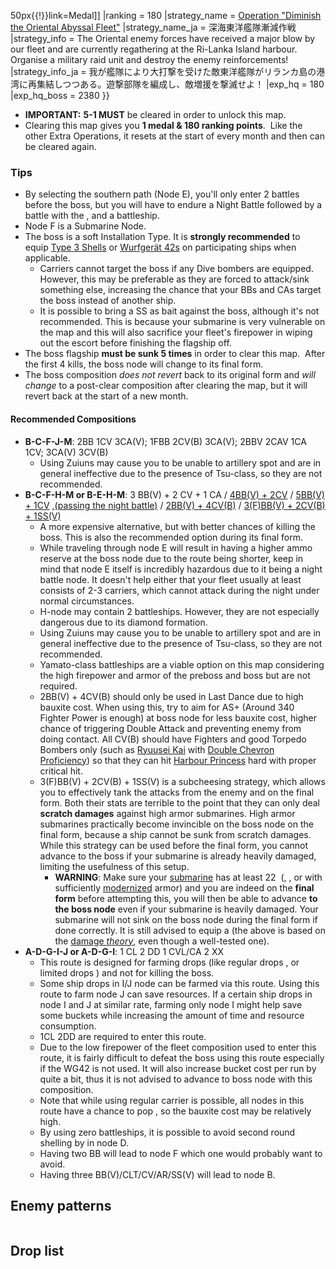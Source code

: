 {{Map/Header}}
{{Map/Info
|en = Curry Ocean Ri-Lanka Island
|jp = カレー洋リランカ島沖
|romaji = Karē-yō Ri Lanka-tō oki

|mechanics = LoS Check@Line of Sight, Manual Node Selection@Events/Mechanics#Node specific details 

|show_kills = true
|kills = 5

|reward_1 = [[File:Medal Reward.png{{!}}50px{{!}}link=Medal]]
|ranking = 180
|strategy_name = [[wikipedia:Easter Sunday Raid|Operation "Diminish the Oriental Abyssal Fleet"]]
|strategy_name_ja = 深海東洋艦隊漸減作戦
|strategy_info = The Oriental enemy forces have received a major blow by our fleet and are currently regathering at the Ri-Lanka Island harbour. Organise a military raid unit and destroy the enemy reinforcements!
|strategy_info_ja = 我が艦隊により大打撃を受けた敵東洋艦隊がリランカ島の港湾に再集結しつつある。遊撃部隊を編成し、敵増援を撃滅せよ！
|exp_hq = 180
|exp_hq_boss = 2380
}}
{{MapBranchingTable
|id = 4-5
|order = A,B,G,I,F,H,J
|0 -> A/empty = 
* Meet '''ALL''' of the following requirements:
** Amount of is CL ≧ 1
** Amount of is DD ≧ 2
** Amount of (F)BB(V)/CLT/CV(B)/AR/SS(V) combined is ≦ 2 (CVL does not count)
|0 ->B/empty = *Do not meet the requirements to go to A

|A/empty -> C,D = *Choice node

|B/empty -> C,E = *Choice node

|G/empty -> F,I = *Choice node

|I -> F = 
* Amount of (F)BB(V) is ≧ 2
* Amount of CV(L/B) is ≧ 3
|I-> J = Do not meet the requirements to go to F

|F -> J = 
* Meet '''ANY''' of the following requirements:
** Amount of (F)BB(V) + CV(L/B) ≦ 3
** Amount of 1 DD + 1 DD/AV
|F -> H = * Do not meet the requirements to go to J

|H -> K/empty = 
* Amount of SS(V) is ≧ 2
* Fail the LoS check
|H -> M = 
* Amount of SS(V) is ≦ 1
* Pass the LoS check by reaching 43 or higher with the F33 formula (C<sub>n</sub>=3)

|J -> L/empty = 
* Fail the LoS check 
* Fleet contains SS(V)
|J -> M = 
* Meet '''all''' of the following requirements:
** Pass the LoS check
** No SS(V) allowed in the fleet
}}
* '''IMPORTANT:''' '''5-1 MUST''' be cleared in order to unlock this map.
* Clearing this map gives you '''1 medal & 180 ranking points'''.  Like the other Extra Operations, it resets at the start of every month and then can be cleared again.

===Tips===
* By selecting the southern path (Node E), you'll only enter 2 battles before the boss, but you will have to endure a Night Battle followed by a battle with the {{ShipLink|Light Cruiser Demon|Light Cruiser Demon II|text=Light Cruiser Demon}}, {{ShipLink|Standard Carrier Wo-Class Flagship|text=Hellcat Wos}} and a {{ShipLink|Battleship Ru-Class Kai Flagship|text=Flagship Ru-Kai}} battleship.
* Node F is a Submarine Node.
* The boss is a soft Installation Type. It is '''strongly recommended''' to equip {{GreenAmmo}}[[Type 3 Shell]]s or {{AntiGroundArtillery}}[[WG42 (Wurfgerät 42)|Wurfgerät 42s]] on participating ships when applicable.
** Carriers cannot target the boss if any {{RedPlane}}Dive bombers are equipped. However, this may be preferable as they are forced to attack/sink something else, increasing the chance that your BBs and CAs target the boss instead of another ship.
** It is possible to bring a SS as bait against the boss, although it's not recommended. This is because your submarine is very vulnerable on the map and this will also sacrifice your fleet's firepower in wiping out the escort before finishing the flagship off.
* The boss flagship '''must be sunk 5 times''' in order to clear this map.  After the first 4 kills, the boss node will change to its final form.
* The boss composition ''does not revert'' back to its original form and ''will change'' to a post-clear composition after clearing the map, but it will revert back at the start of a new month.
====Recommended Compositions====
*'''B-C-F-J-M''': 2BB 1CV 3CA(V); 1FBB 2CV(B) 3CA(V); 2BBV 2CAV 1CA 1CV; 3CA(V) 3CV(B)
** Using {{Seaplane}}Zuiuns may cause you to be unable to artillery spot and are in general ineffective due to the presence of Tsu-class, so they are not recommended.
*'''B-C-F-H-M or B-E-H-M''': 3 BB(V) + 2 CV + 1 CA / [https://kc3kai.github.io/kancolle-replay/battleplayer.html?fromImg=http://i.imgur.com/ffKQ2F3.png 4BB(V) + 2CV] / [https://kc3kai.github.io/kancolle-replay/battleplayer.html?fromImg=http://i.imgur.com/wO9ZSaR.png 5BB(V) + 1CV] ,[https://kc3kai.github.io/kancolle-replay/battleplayer.html?fromImg=http://vignette2.wikia.nocookie.net/kancolle/images/3/34/4-5_Final.png (passing the night battle)] / [https://kc3kai.github.io/kancolle-replay/battleplayer.html?fromImg=http://i.imgur.com/ULBttsn.png 2BB(V) + 4CV(B)] / [https://kc3kai.github.io/kancolle-replay/battleplayer.html?fromImg=http://i.imgur.com/XeYkbnu.png 3(F)BB(V) + 2CV(B) + 1SS(V)]
**A more expensive alternative, but with better chances of killing the boss. This is also the recommended option during its final form.
**While traveling through node E will result in having a higher ammo reserve at the boss node due to the route being shorter, keep in mind that node E itself is incredibly hazardous due to it being a night battle node. It doesn't help either that your fleet usually at least consists of 2-3 carriers, which cannot attack during the night under normal circumstances.
**H-node may contain 2 {{ShipLink|Battleship Ru-Class Kai Flagship|text=Flagship Ru-Kai}} battleships. However, they are not especially dangerous due to its diamond formation.
** Using {{Seaplane}}Zuiuns may cause you to be unable to artillery spot and are in general ineffective due to the presence of Tsu-class, so they are not recommended.
** Yamato-class battleships are a viable option on this map considering the high firepower and armor of the preboss and boss but are not required.
** 2BB(V) + 4CV(B) should only be used in Last Dance due to high bauxite cost. When using this, try to aim for AS+ (Around 340 Fighter Power is enough) at boss node for less bauxite cost, higher chance of triggering Double Attack and preventing enemy from doing contact. All CV(B) should have Fighters and good Torpedo Bombers only (such as [[Ryuusei Kai]] with [[Aircraft Proficiency|Double Chevron Proficiency]]) so that they can hit [[Harbour Princess]] hard with proper critical hit.
** 3(F)BB(V) + 2CV(B) + 1SS(V) is a subcheesing strategy, which allows you to effectively tank the attacks from the enemy {{ShipLink|Floating Fortress}} and {{ShipLink|Harbour Princess II}} on the final form. Both their {{ASW}} stats are terrible to the point that they can only deal '''scratch damages''' against high armor submarines. High armor submarines practically become invincible on the boss node on the final form, because a ship cannot be sunk from scratch damages. While this strategy can be used before the final form, you cannot advance to the boss if your submarine is already heavily damaged, limiting the usefulness of this setup.
*** '''WARNING''': Make sure your [[SS|submarine]] has at least 22 {{Armor}} ({{ShipLink|I-400}}, {{ShipLink|I-401}}, {{ShipLink|I-13}} or {{ShipLink|I-14}} with sufficiently [[Modernization|modernized]] armor) and you are indeed on the '''final form''' before attempting this, you will then be able to advance '''to the boss node''' even if your submarine is heavily damaged. Your submarine will not sink on the boss node during the final form if done correctly. It is still advised to equip a {{EquipmentLink|Emergency Repair Personnel|text=damecon|icon=true}} (the above is based on the [[Damage_Calculation|damage ''theory'']], even though a well-tested one).
*'''A-D-G-I-J or A-D-G-I''': 1 CL 2 DD 1 CVL/CA 2 XX
** This route is designed for farming drops (like regular drops {{ShipLink|Z1}}, {{ShipLink|Libeccio}} or limited drops {{ShipLink|Littorio}}) and not for killing the boss.
** Some ship drops in I/J node can be farmed via this route. Using this route to farm node J can save resources. If a certain ship drops in node I and J at similar rate, farming only node I might help save some buckets while increasing the amount of time and resource consumption.
** 1CL 2DD are required to enter this route.
** Due to the low firepower of the fleet composition used to enter this route, it is fairly difficult to defeat the boss using this route especially if the WG42 is not used. It will also increase bucket cost per run by quite a bit, thus it is not advised to advance to boss node with this composition.
** Note that while using regular carrier is possible, all nodes in this route have a chance to pop {{ShipLink|Light Cruiser Tsu-Class|Light Cruiser Tsu-Class Elite|text=Light Cruiser Tsu-Class}}, so the bauxite cost may be relatively high.
** By using zero battleships, it is possible to avoid second round shelling by {{ShipLink|Heavy Cruiser Ri-Class/Kai Flagship|text=Ri-class Kai Flagship}} in node D.
** Having two BB will lead to node F which one would probably want to avoid.
** Having three BB(V)/CLT/CV/AR/SS(V) will lead to node B.
{{SectionEnd}}
==Enemy patterns==
{{Section}}
{{Map/Image|
{{Map/ImageNode|A|x=501|y=109}}
{{Map/ImageNode|B|x=482|y=256}}
{{Map/ImageNode|D|x=412|y=70}}
{{Map/ImageNode|C|x=419|y=174}}
{{Map/ImageNode|E|x=399|y=290}}
{{Map/ImageNode|F|x=344|y=193}}
{{Map/ImageNode|G|x=317|y=88}}
{{Map/ImageNode|H|x=308|y=279}}
{{Map/ImageNode|I|x=246|y=140}}
{{Map/ImageNode|J|x=240|y=250}}
{{Map/ImageNode|K|x=228|y=311}}
{{Map/ImageNode|L|x=191|y=174}}
{{Map/ImageNode|M|x=135|y=283}}
}}
<div class="scrollable" style="width:800px;max-height:400px;overflow:auto;">
{{NodeInfo
|A
|Select
}}
{{NodeInfo
|B
|Select
}}
{{Map/Nodes|name=東洋方面反攻先遣隊
|C
|Normal/BaseXP
|{{Formation|Line Ahead}}{{Formation|Double Line}}
|200
|Battleship Ta-Class/Flagship
|Heavy Cruiser Ri-Class/Flagship
|Heavy Cruiser Ri-Class/Elite
|Light Cruiser Tsu-Class/Elite
|Destroyer Ro-Class/Late Model
|Destroyer Ro-Class/Late Model
|-
|C
|Normal/BaseXP
|{{Formation|Double Line}}
|210
|Battleship Ta-Class/Flagship
|Heavy Cruiser Ri-Class/Flagship
|Heavy Cruiser Ri-Class/Elite
|Light Cruiser Tsu-Class/Elite
|Destroyer Ha-Class/Late Model
|Destroyer Ha-Class/Late Model
|-
|C
|Normal/BaseXP
|{{Formation|Line Ahead}}
|210
|Battleship Ta-Class/Flagship
|Heavy Cruiser Ri-Class/Flagship
|Heavy Cruiser Ri-Class/Flagship
|Light Cruiser Tsu-Class/Elite
|Destroyer Ha-Class/Late Model
|Destroyer Ha-Class/Late Model
}}
{{Map/Nodes|name=東洋方面威力偵察部隊
|D
|Normal/BaseXP
|{{Formation|Line Ahead}}{{Formation|Double Line}}
|190
|Heavy Cruiser Ri-Class/Kai Flagship
|Heavy Cruiser Ri-Class/Flagship
|Heavy Cruiser Ri-Class/Flagship
|Light Cruiser Tsu-Class/Elite
|Destroyer I-Class/Late Model
|Destroyer I-Class/Late Model
|-
|D
|Normal/BaseXP
|{{Formation|Line Ahead}}
|200
|Heavy Cruiser Ri-Class/Kai Flagship
|Heavy Cruiser Ri-Class/Flagship
|Heavy Cruiser Ri-Class/Flagship
|Light Cruiser Tsu-Class/Elite
|Destroyer Ro-Class/Late Model
|Destroyer Ro-Class/Late Model
}}
{{Map/Nodes|name=東洋艦隊新編水上打撃部隊
|E
|Night/BaseXP
|{{Formation|Line Ahead}}{{Formation|Double Line}}
|220
|Heavy Cruiser Ri-Class/Kai Flagship
|Battleship Ta-Class/Elite
|Heavy Cruiser Ne-Class/Elite
|Light Cruiser Tsu-Class/Elite
|Destroyer I-Class/Late Model
|Destroyer I-Class/Late Model
|-
|E
|Night/BaseXP
|{{Formation|Line Ahead}}{{Formation|Double Line}}
|250
|Heavy Cruiser Ri-Class/Kai Flagship
|Battleship Ta-Class/Elite
|Battleship Ta-Class/Elite
|Heavy Cruiser Ne-Class/Elite
|Light Cruiser Tsu-Class/Elite
|Destroyer Ro-Class/Late Model
}}
{{Map/Nodes|name=深海東洋方面潜水艦隊
|F
|Normal/BaseXP
|{{Formation|Echelon}}
|200
|Submarine Ka-Class/Elite
|Submarine Ka-Class/Elite
|Submarine Ka-Class
|-
|F
|Normal/BaseXP
|{{Formation|Echelon}}
|210
|Submarine Ka-Class/Elite
|Submarine Ka-Class/Elite
|Submarine Ka-Class
|Submarine Ka-Class
|-
|F
|Normal/BaseXP
|{{Formation|Echelon}}
|220
|Submarine Ka-Class/Elite
|Submarine Ka-Class/Elite
|Submarine Ka-Class
|Submarine Ka-Class
|Submarine Ka-Class
|-
|F
|Normal/BaseXP
|{{Formation|Echelon}}
|220
|Submarine Ka-Class/Flagship
|Submarine Ka-Class/Elite
|Submarine Ka-Class
|Submarine Ka-Class
|-
|F
|Normal/BaseXP
|{{Formation|Echelon}}
|230
|Submarine Ka-Class/Flagship
|Submarine Ka-Class/Elite
|Submarine Ka-Class
|Submarine Ka-Class
|Submarine Ka-Class
}}
{{NodeInfo
|G
|Select
}}
{{Map/Nodes|name=深海東洋艦隊機動部隊
|H
|Normal/BaseXP
|{{Formation|Diamond}}
|310
|Light Cruiser Demon
|Standard Carrier Wo-Class/Flagship II
|Standard Carrier Wo-Class/Flagship
|Battleship Ru-Class/Kai Flagship
|Light Cruiser He-Class/Flagship
|Light Cruiser He-Class/Flagship
|-
|H
|Normal/BaseXP
|{{Formation|Diamond}}
|320
|Light Cruiser Demon
|Standard Carrier Wo-Class/Flagship II
|Standard Carrier Wo-Class/Flagship
|Battleship Ru-Class/Kai Flagship
|Heavy Cruiser Ne-Class/Elite
|Light Cruiser He-Class/Flagship
|-
|H
|Normal/BaseXP
|{{Formation|Diamond}}
|330
|Light Cruiser Demon/II
|Standard Carrier Wo-Class/Flagship II
|Standard Carrier Wo-Class/Flagship
|Battleship Ru-Class/Kai Flagship
|Heavy Cruiser Ne-Class/Elite
|Light Cruiser He-Class/Flagship
|-
|H
|Normal/BaseXP
|{{Formation|Diamond}}
|340
|Light Cruiser Demon/II
|Standard Carrier Wo-Class/Flagship II
|Standard Carrier Wo-Class/Flagship
|Battleship Ru-Class/Kai Flagship
|Battleship Ru-Class/Kai Flagship
|Light Cruiser He-Class/Flagship
|-
|H
|Normal/BaseXP
|{{Formation|Diamond}}
|350
|Light Cruiser Demon/II
|Standard Carrier Wo-Class/Flagship II
|Standard Carrier Wo-Class/Flagship II
|Battleship Ru-Class/Kai Flagship
|Battleship Ru-Class/Kai Flagship
|Light Cruiser He-Class/Flagship
}}
{{Map/Nodes|name=東洋方面後方兵站部隊
|I
|Normal/BaseXP
|{{Formation|Double Line}}
|200
|Transport Ship Wa-Class/Flagship
|Transport Ship Wa-Class
|Transport Ship Wa-Class
|Light Cruiser Tsu-Class/Elite
|Destroyer I-Class/Late Model
|Destroyer I-Class/Late Model
|-
|I
|Normal/BaseXP
|{{Formation|Double Line}}
|220
|Transport Ship Wa-Class/Flagship
|Transport Ship Wa-Class/Elite
|Transport Ship Wa-Class/Elite
|Light Cruiser Tsu-Class/Elite
|Destroyer I-Class/Late Model
|Destroyer I-Class/Late Model
|-
|I
|Normal/BaseXP
|{{Formation|Double Line}}{{Formation|Diamond}}
|240
|Transport Ship Wa-Class/Flagship
|Transport Ship Wa-Class/Flagship
|Light Cruiser Tsu-Class/Elite
|Destroyer I-Class/Late Model
|Destroyer I-Class/Late Model
|Destroyer I-Class/Late Model
}}
{{Map/Nodes|name=深海東洋方面増援艦隊
|J
|Normal/BaseXP
|{{Formation|Double Line}}{{Formation|Diamond}}
|310
|Light Carrier Nu-Class/Flagship
|Battleship Ta-Class/Flagship
|Heavy Cruiser Ne-Class/Elite
|Light Cruiser Tsu-Class
|Destroyer Ha-Class/Late Model
|Destroyer Ro-Class/Late Model
|-
|J
|Normal/BaseXP
|{{Formation|Double Line}}{{Formation|Diamond}}
|320
|Light Carrier Nu-Class/Flagship
|Battleship Ta-Class/Flagship
|Heavy Cruiser Ne-Class/Elite
|Light Cruiser Tsu-Class/Elite
|Destroyer Ha-Class/Late Model
|Destroyer Ha-Class/Late Model
}}
{{NodeInfo
|K
|Empty
}}
{{NodeInfo
|L
|Empty
}}
{{Map/Nodes|name=リランカ島港湾守備隊
|M
|Boss/BaseXP
|{{Formation|Line Ahead}}
|360
|Harbour Princess
|Escort Fortress/II
|Escort Fortress/III
|Battleship Ru-Class/Flagship
|Destroyer I-Class/Late Model
|Destroyer I-Class/Late Model
|-
|M
|Boss/BaseXP
|{{Formation|Line Ahead}}
|380
|Harbour Princess
|Escort Fortress/II
|Escort Fortress/III
|Battleship Ru-Class/Kai Flagship
|Destroyer I-Class/Late Model
|Destroyer I-Class/Late Model
|-
|M
|Boss/BaseXP
|{{Formation|Line Ahead}}
|400
|Harbour Princess
|Escort Fortress/II
|Escort Fortress/III
|Battleship Ru-Class /Kai Flagship
|Destroyer Ha-Class/Late Model
|Destroyer Ha-Class/Late Model
|-
|M
|Boss/BaseXP/Final
|{{Formation|Line Ahead}}
|420
|Harbour Princess/II
|Escort Fortress/II
|Battleship Ru-Class/Kai Flagship
|Heavy Cruiser Ne-Class/Elite
|Transport Ship Wa-Class/Flagship
|Transport Ship Wa-Class/Elite
|-
|M
|Boss/BaseXP/Final
|{{Formation|Line Ahead}}
|440
|Harbour Princess/II
|Escort Fortress
|Escort Fortress/II
|Battleship Ru-Class/Kai Flagship
|Heavy Cruiser Ne-Class/Elite
|Transport Ship Wa-Class/Flagship
|-
|M
|Boss/BaseXP/Clear
|{{Formation|Line Ahead}}
|400
|Harbour Princess/II
|Escort Fortress
|Battleship Ru-Class/Kai Flagship
|Heavy Cruiser Ne-Class/Elite
|Transport Ship Wa-Class/Elite
|Transport Ship Wa-Class/Elite
|-
|M
|Boss/BaseXP/Clear
|{{Formation|Line Ahead}}
|400
|Harbour Princess/II
|Escort Fortress/II
|Battleship Ru-Class/Kai Flagship
|Heavy Cruiser Ne-Class/Elite
|Transport Ship Wa-Class/Elite
|Transport Ship Wa-Class/Elite
}}
</div> <!-- overflow -->
{{SectionEnd}}
==Drop list==
{{Section}}
{{Map/Drops
|regular = true
|no_legend = true
|filter_button = true
|nodes = C, D, E, F, H, I, J, M, 
|boss = M
|Akatsuki: C, E, F, H, I, J
|Aoba: H, J, M
|Asashimo: M
|Ashigara: H, I, J, M
|Atago: H, I, J, M
|Ayanami: C, D, F, H, I, J
|Chikuma: H, I, J, M
|Choukai: C, H, I, J, M
|Fubuki: C, I, J
|Furutaka: I, J, M
|Fusou: I
|Haguro: H, I, J, M
|Haruna: I, J, M
|Hatsuharu: D
|Hatsuyuki: E, I, J
|Hayashimo: M
|Hibiki: C, I
|Hiei: J, M
|Hiyou: M
|Houshou: C, F, H, I, J, M
|Hyuuga: M
|I-8: I
|Ikazuchi: C, I, J
|Inazuma: C, D, H, I, J
|Ise: M
|Isonami: C, H, J
|Isuzu: C, J, M
|Jintsuu: C, H, I
|Junyou: F, M
|Kaga: F, M
|Kagerou: M
|Kako: H, I, J, M
|Kinugasa: H, I, J, M
|Kirishima: I, J, M
|Kiso: I, J
|Kitakami: M
|Kiyoshimo: M
|Kongou: I, J, M
|Kuma: J, M
|Kumano: M
|Libeccio: H, I, J
|Maikaze: M
|Maruyu: M
|Maya: C, H, I, J, M
|Mikazuki: M
|Mikuma: M
|Miyuki: C, I
|Mogami: I, M
|Murakumo: C, F, H, J
|Myoukou: I, J, M
|Nachi: H, I, J, M
|Nagara: C, H, I, J, M
|Naka: C, M
|Natori: C, I, M
|Nowaki: M
|Ryuujou: M
|Sendai: C, I, J, M
|Shikinami: C, H
|Shiranui: M
|Shirayuki: C, F, I, J
|Shouhou: C, I, J
|Suzuya: M
|Takao: H, I, J, M
|Tama: H, J, M
|Tone: I, J, M
|Yamashiro: H, I
|Yura: C, H, I, M
|Z1: I
}}
{{SectionEnd}}